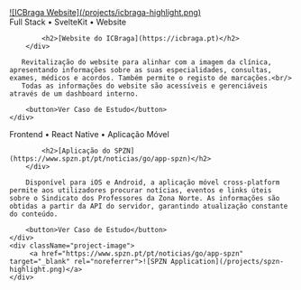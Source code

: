
<ProjectGrid>
    <div className="project-image">
        <a href="https://icbraga.pt" target="_blank" rel="noreferrer">![ICBraga Website](/projects/icbraga-highlight.png)</a>
    </div>
    <div className="project-description">
        <div>
            Full Stack &#x2022; SvelteKit &#x2022; Website

            <h2>[Website do ICBraga](https://icbraga.pt)</h2>
        </div>

       Revitalização do website para alinhar com a imagem da clínica, apresentando informações sobre as suas especialidades, consultas, exames, médicos e acordos. Também permite o registo de marcações.<br/>
       Todas as informações do website são acessíveis e gerenciáveis através de um dashboard interno.

        <button>Ver Caso de Estudo</button>
    </div>
</ProjectGrid>

<ProjectGrid>
    <div className="project-description">
        <div>
            Frontend &#x2022; React Native &#x2022; Aplicação Móvel

            <h2>[Aplicação do SPZN](https://www.spzn.pt/pt/noticias/go/app-spzn)</h2>
        </div>       

        Disponível para iOS e Android, a aplicação móvel cross-platform permite aos utilizadores procurar notícias, eventos e links úteis sobre o Sindicato dos Professores da Zona Norte. As informações são obtidas a partir da API do servidor, garantindo atualização constante do conteúdo.

        <button>Ver Caso de Estudo</button>
    </div>
    <div className="project-image">
         <a href="https://www.spzn.pt/pt/noticias/go/app-spzn" target="_blank" rel="noreferrer">![SPZN Application](/projects/spzn-highlight.png)</a>
    </div>
</ProjectGrid>
